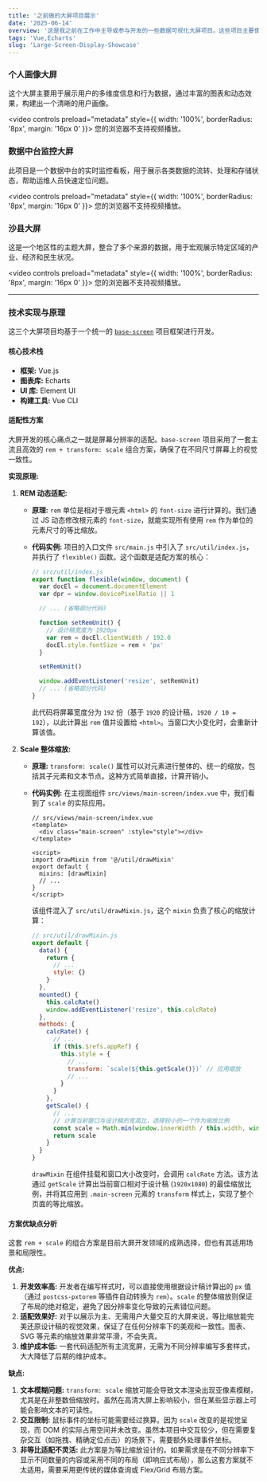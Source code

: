 ```yaml
---
title: '之前做的大屏项目展示'
date: '2025-06-14'
overview: '这是我之前在工作中主导或参与开发的一些数据可视化大屏项目。这些项目主要使用 Vue 和 Echarts 技术栈，旨在将复杂数据以直观、美观的方式呈现出来。'
tags: 'Vue,Echarts'
slug: 'Large-Screen-Display-Showcase'
---
```


### 个人画像大屏

这个大屏主要用于展示用户的多维度信息和行为数据，通过丰富的图表和动态效果，构建出一个清晰的用户画像。

<video controls preload="metadata" style={{ width: '100%', borderRadius: '8px', margin: '16px 0' }}>
  <source
    src="https://images-1300309047.cos.ap-chengdu.myqcloud.com/kunkun/%E4%B8%AA%E4%BA%BA%E7%94%BB%E5%83%8F%5B1%5D.mp4"
    type="video/mp4"
  />
  您的浏览器不支持视频播放。
</video>

### 数据中台监控大屏

此项目是一个数据中台的实时监控看板，用于展示各类数据的流转、处理和存储状态，帮助运维人员快速定位问题。

<video controls preload="metadata" style={{ width: '100%', borderRadius: '8px', margin: '16px 0' }}>
  <source
    src="https://images-1300309047.cos.ap-chengdu.myqcloud.com/kunkun/%E6%95%B0%E6%8D%AE%E4%B8%AD%E5%8F%B0%5B1%5D.mp4"
    type="video/mp4"
  />
  您的浏览器不支持视频播放。
</video>

### 沙县大屏

这是一个地区性的主题大屏，整合了多个来源的数据，用于宏观展示特定区域的产业、经济和民生状况。

<video controls preload="metadata" style={{ width: '100%', borderRadius: '8px', margin: '16px 0' }}>
  <source
    src="https://images-1300309047.cos.ap-chengdu.myqcloud.com/kunkun/%E6%B2%99%E5%8E%BF%E5%A4%A7%E5%B1%8F%5B1%5D.mp4"
    type="video/mp4"
  />
  您的浏览器不支持视频播放。
</video>

---

### 技术实现与原理

这三个大屏项目均基于一个统一的 <a href="https://github.com/500tpig/base-screen" target="_blank">`base-screen`</a> 项目框架进行开发。

#### **核心技术栈**

- **框架:** Vue.js
- **图表库:** Echarts
- **UI 库:** Element UI
- **构建工具:** Vue CLI

#### **适配性方案**

大屏开发的核心痛点之一就是屏幕分辨率的适配。`base-screen` 项目采用了一套主流且高效的 `rem + transform: scale` 组合方案，确保了在不同尺寸屏幕上的视觉一致性。

**实现原理:**

1.  **REM 动态适配:**

    - **原理:** `rem` 单位是相对于根元素 `<html>` 的 `font-size` 进行计算的。我们通过 JS 动态修改根元素的 `font-size`，就能实现所有使用 `rem` 作为单位的元素尺寸的等比缩放。
    - **代码实例:** 项目的入口文件 `src/main.js` 中引入了 `src/util/index.js`，并执行了 `flexible()` 函数。这个函数是适配方案的核心：

      ```javascript
      // src/util/index.js
      export function flexible(window, document) {
        var docEl = document.documentElement
        var dpr = window.devicePixelRatio || 1

        // ... (省略部分代码)

        function setRemUnit() {
          // 设计稿宽度为 1920px
          var rem = docEl.clientWidth / 192.0
          docEl.style.fontSize = rem + 'px'
        }

        setRemUnit()

        window.addEventListener('resize', setRemUnit)
        // ... (省略部分代码)
      }
      ```

      此代码将屏幕宽度分为 `192` 份（基于 `1920` 的设计稿，`1920 / 10 = 192`），以此计算出 `rem` 值并设置给 `<html>`。当窗口大小变化时，会重新计算该值。

2.  **Scale 整体缩放:**

    - **原理:** `transform: scale()` 属性可以对元素进行整体的、统一的缩放，包括其子元素和文本节点。这种方式简单直接，计算开销小。
    - **代码实例:** 在主视图组件 `src/views/main-screen/index.vue` 中，我们看到了 `scale` 的实际应用。

      ```vue
      // src/views/main-screen/index.vue
      <template>
        <div class="main-screen" :style="style"></div>
      </template>

      <script>
      import drawMixin from '@/util/drawMixin'
      export default {
        mixins: [drawMixin]
        // ...
      }
      </script>
      ```

      该组件混入了 `src/util/drawMixin.js`，这个 `mixin` 负责了核心的缩放计算：

      ```javascript
      // src/util/drawMixin.js
      export default {
        data() {
          return {
            // ...
            style: {}
          }
        },
        mounted() {
          this.calcRate()
          window.addEventListener('resize', this.calcRate)
        },
        methods: {
          calcRate() {
            // ...
            if (this.$refs.appRef) {
              this.style = {
                // ...
                transform: `scale(${this.getScale()})` // 应用缩放
                // ...
              }
            }
          },
          getScale() {
            // ...
            // 计算当前窗口与设计稿的宽高比，选择较小的一个作为缩放比例
            const scale = Math.min(window.innerWidth / this.width, window.innerHeight / this.height)
            return scale
          }
        }
      }
      ```

      `drawMixin` 在组件挂载和窗口大小改变时，会调用 `calcRate` 方法。该方法通过 `getScale` 计算出当前窗口相对于设计稿 (`1920x1080`) 的最佳缩放比例，并将其应用到 `.main-screen` 元素的 `transform` 样式上，实现了整个页面的等比缩放。

#### **方案优缺点分析**

这套 `rem + scale` 的组合方案是目前大屏开发领域的成熟选择，但也有其适用场景和局限性。

**优点:**

1.  **开发效率高:** 开发者在编写样式时，可以直接使用根据设计稿计算出的 `px` 值（通过 `postcss-pxtorem` 等插件自动转换为 `rem`）。`scale` 的整体缩放则保证了布局的绝对稳定，避免了因分辨率变化导致的元素错位问题。
2.  **适配效果好:** 对于以展示为主、无需用户大量交互的大屏来说，等比缩放能完美还原设计稿的视觉效果，保证了在任何分辨率下的美观和一致性。图表、SVG 等元素的缩放效果非常平滑，不会失真。
3.  **维护成本低:** 一套代码适配所有主流宽屏，无需为不同分辨率编写多套样式，大大降低了后期的维护成本。

**缺点:**

1.  **文本模糊问题:** `transform: scale` 缩放可能会导致文本渲染出现亚像素模糊，尤其是在非整数倍缩放时。虽然在高清大屏上影响较小，但在某些显示器上可能会影响文本的可读性。
2.  **交互限制:** 鼠标事件的坐标可能需要经过换算。因为 `scale` 改变的是视觉呈现，而 DOM 的实际占用空间并未改变。虽然本项目中交互较少，但在需要复杂交互（如拖拽、精确定位点击）的场景下，需要额外处理事件坐标。
3.  **非等比适配不灵活:** 此方案是为等比缩放设计的。如果需求是在不同分辨率下显示不同数量的内容或采用不同的布局（即响应式布局），那么这套方案就不太适用，需要采用更传统的媒体查询或 Flex/Grid 布局方案。